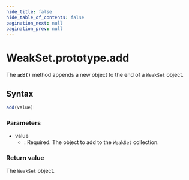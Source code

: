 ```yaml
---
hide_title: false
hide_table_of_contents: false
pagination_next: null
pagination_prev: null
---
```

# WeakSet.prototype.add

The **`add()`** method appends a new object to the end of a
`WeakSet` object.

## Syntax

```js
add(value)
```

### Parameters

- value
  - : Required. The object to add to the `WeakSet` collection.

### Return value

The `WeakSet` object.
